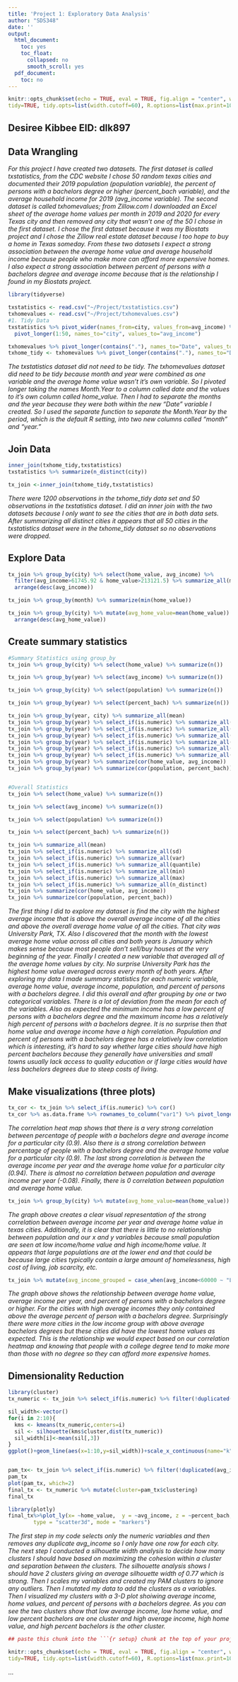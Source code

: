 ```yaml
---
title: 'Project 1: Exploratory Data Analysis'
author: "SDS348"
date: ''
output:
  html_document:
    toc: yes
    toc_float:
      collapsed: no
      smooth_scroll: yes
  pdf_document:
    toc: no
---
```


```r
knitr::opts_chunk$set(echo = TRUE, eval = TRUE, fig.align = "center", warning = F, message = F,
tidy=TRUE, tidy.opts=list(width.cutoff=60), R.options=list(max.print=100))
```

## Desiree Kibbee EID: dlk897

## Data Wrangling

*For this project I have created two datasets. The first dataset is called txstatistics, from the CDC website I chose 50 random texas cities and documented their 2019 population (population variable), the percent of persons with a bachelors degree or higher (percent_bach variable), and the average household income for 2019 (avg_income variable). The second dataset is called txhomevalues; from Zillow.com I downloaded an Excel sheet of the average home values per month in 2019 and 2020 for every Texas city and then removed any city that wasn't one of the 50 I chose in the first dataset. I chose the first dataset because it was my Biostats project and I chose the Zillow real estate dataset because I too hope to buy a home in Texas someday. From these two datasets I expect a strong association between the average home value and average household income because people who make more can afford more expensive homes. I also expect a strong association between percent of persons with a bachelors degree and average income because that is the relationship I found in my Biostats project.*

```R
library(tidyverse)

txstatistics <- read.csv("~/Project/txstatistics.csv")
txhomevalues <- read.csv("~/Project/txhomevalues.csv")
#1. Tidy Data
txstatistics %>% pivot_wider(names_from=city, values_from=avg_income) %>% 
  pivot_longer(1:50, names_to="city", values_to="avg_income")

txhomevalues %>% pivot_longer(contains("."), names_to="Date", values_to="home_value")%>% separate(Date,into=c("month","year")) 
txhome_tidy <- txhomevalues %>% pivot_longer(contains("."), names_to="Date", values_to="home_value") %>% separate(Date,into=c("month","year")) 

```
*The txstatistics dataset did not need to be tidy. The txhomevalues dataset did need to be tidy because month and year were combined as one variable and the average home value wasn't it's own variable. So I pivoted longer taking the names Month.Year to a column called date and the values to it's own column called home_value. Then I had to separate the months and the year because they were both within the new "Date" variable I created. So I used the separate function to separate the Month.Year by the period, which is the default R setting, into two new columns called "month" and "year."*

## Join Data
```R

inner_join(txhome_tidy,txstatistics) 
txstatistics %>% summarize(n_distinct(city))

tx_join <-inner_join(txhome_tidy,txstatistics)

```
*There were 1200 observations in the txhome_tidy data set and 50 observations in the txstatistics dataset. I did an inner join with the two datasets because I only want to see the cities that are in both data sets. After summarizing all distinct cities it appears that all 50 cities in the txstatistics dataset were in the txhome_tidy dataset so no observations were dropped.*

## Explore Data
```R
tx_join %>% group_by(city) %>% select(home_value, avg_income) %>% 
  filter(avg_income>61745.92 & home_value>213121.5) %>% summarize_all(max) %>%
  arrange(desc(avg_income)) 

tx_join %>% group_by(month) %>% summarize(min(home_value))

tx_join %>% group_by(city) %>% mutate(avg_home_value=mean(home_value)) %>%
  arrange(desc(avg_home_value))

```

## Create summary statistics
```R
#Summary Statistics using group_by
tx_join %>% group_by(city) %>% select(home_value) %>% summarize(n())

tx_join %>% group_by(year) %>% select(avg_income) %>% summarize(n())

tx_join %>% group_by(city) %>% select(population) %>% summarize(n())

tx_join %>% group_by(year) %>% select(percent_bach) %>% summarize(n())

tx_join %>% group_by(year, city) %>% summarize_all(mean) 
tx_join %>% group_by(year) %>% select_if(is.numeric) %>% summarize_all(sd)
tx_join %>% group_by(year) %>% select_if(is.numeric) %>% summarize_all(var)
tx_join %>% group_by(year) %>% select_if(is.numeric) %>% summarize_all(quantile)
tx_join %>% group_by(year) %>% select_if(is.numeric) %>% summarize_all(min)
tx_join %>% group_by(year) %>% select_if(is.numeric) %>% summarize_all(max)
tx_join %>% group_by(year) %>% select_if(is.numeric) %>% summarize_all(n_distinct)
tx_join %>% group_by(year) %>% summarize(cor(home_value, avg_income))
tx_join %>% group_by(year) %>% summarize(cor(population, percent_bach))


#Overall Statistics
tx_join %>% select(home_value) %>% summarize(n())

tx_join %>% select(avg_income) %>% summarize(n())

tx_join %>% select(population) %>% summarize(n())

tx_join %>% select(percent_bach) %>% summarize(n())

tx_join %>% summarize_all(mean) 
tx_join %>% select_if(is.numeric) %>% summarize_all(sd)
tx_join %>% select_if(is.numeric) %>% summarize_all(var)
tx_join %>% select_if(is.numeric) %>% summarize_all(quantile)
tx_join %>% select_if(is.numeric) %>% summarize_all(min)
tx_join %>% select_if(is.numeric) %>% summarize_all(max)
tx_join %>% select_if(is.numeric) %>% summarize_all(n_distinct)
tx_join %>% summarize(cor(home_value, avg_income))
tx_join %>% summarize(cor(population, percent_bach))

```
*The first thing I did to explore my dataset is find the city with the highest average income that is above the overall average income of all the cities and above the overall average home value of all the cities. That city was University Park, TX. Also I discovered that the month with the lowest average home value across all cities and both years is January which makes sense because most people don't sell/buy houses at the very beginning of the year. Finally I created a new variable that averaged all of the average home values by city. No surprise University Park has the highest home value averaged across every month of both years. After exploring my data I made summary statistics for each numeric variable, average home value, average income, population, and percent of persons with a bachelors degree. I did this overall and after grouping by one or two categorical variables. There is a lot of deviation from the mean for each of the variables. Also as expected the minimum income has a low percent of persons with a bachelors degree and the maximum income has a relatively high percent of persons with a bachelors degree. It is no surprise then that home value and average income have a high correlation. Population and percent of persons with a bachelors degree has a relatively low correlation which is interesting, it's hard to say whether large cities should have high percent bachelors because they generally have universities and small towns usually lack access to quality education or if large cities would have less bachelors degrees due to steep costs of living.*

## Make visualizations (three plots)
```R
tx_cor <- tx_join %>% select_if(is.numeric) %>% cor()
tx_cor %>% as.data.frame %>% rownames_to_column("var1") %>% pivot_longer(-1, names_to="var2", values_to="correlation") %>% ggplot(aes(var1, var2, fill=correlation)) + geom_tile() + geom_text(aes(label=round(correlation,2)),color = "white", size = 4) + coord_fixed() + ggtitle("Correlation Heatmap for Data on Cities in Texas") + ylab("Variables 2") + xlab("Variables 1")
```
*The correlation heat map shows that there is a very strong correlation between percentage of people with a bachelors degre and average income for a particular city (0.9). Also there is a strong correlation between percentage of people with a bachelors degree and the average home value for a particular city (0.9). The last strong correlation is between the average income per year and the average home value for a particular city (0.94). There is almost no correlation between population and average income per year (-0.08). Finally, there is 0 correlation between population and average home value.*

```R
tx_join %>% group_by(city) %>% mutate(avg_home_value=mean(home_value)) %>% ggplot(aes(avg_income, avg_home_value)) + geom_point(aes(color=population), size=2) + scale_color_gradient(low="white", high="blue") + geom_smooth(method="lm") + ggtitle("Average Home Value vs. Avgerage Income in Texas Cities") + ylab("Avgerage Home Value ($)") + xlab("Average Income per Year ($)")
```
*The graph above creates a clear visual representation of the strong correlation between average income per year and average home value in texas cities. Additionally, it is clear that there is little to no relationship between population and our x and y variables because small population are seen at low income/home value and high income/home value. It appears that large populations are at the lower end and that could be because large cities typically contain a large amount of homelessness, high cost of living, job scarcity, etc.*

```R
tx_join %>% mutate(avg_income_grouped = case_when(avg_income<60000 ~ "Low", avg_income>100000 ~ "High", avg_income<=100000 & 600<=avg_income ~ "Med")) %>% mutate(avg_bach = case_when(percent_bach<27.468 ~ "Below Average", percent_bach>27.468 ~ "Above Average")) %>% filter(!duplicated(avg_income)) %>% ggplot(aes(avg_income_grouped, fill=avg_bach)) + geom_bar(aes(y=home_value), position="dodge", stat="summary") + ggtitle("Avgerage Income and Percent Bachelors Degrees in Texas Cities") + ylab("Average Home Value ($)") + xlab("Average Income per Year ($)") + scale_fill_brewer("Percent Bachelors", palette=8)

```
*The graph above shows the relationship between average home value, average income per year, and percent of persons with a bachelors degree or higher. For the cities with high average incomes they only contained above the average percent of person with a bachelors degree. Surprisingly there were more cities in the low income group with above average bachelors degrees but these cities did have the lowest home values as expected. This is the relationship we would expect based on our correlation heatmap and knowing that people with a college degree tend to make more than those with no degree so they can afford more expensive homes.*

## Dimensionality Reduction
```R
library(cluster)
tx_numeric <- tx_join %>% select_if(is.numeric) %>% filter(!duplicated(avg_income))

sil_width<-vector()
for(i in 2:10){  
  kms <- kmeans(tx_numeric,centers=i)
  sil <- silhouette(kms$cluster,dist(tx_numeric)) 
  sil_width[i]<-mean(sil[,3])
}
ggplot()+geom_line(aes(x=1:10,y=sil_width))+scale_x_continuous(name="k",breaks=1:10)


pam_tx<- tx_join %>% select_if(is.numeric) %>% filter(!duplicated(avg_income)) %>% scale %>% pam(k=2)
pam_tx
plot(pam_tx, which=2)
final_tx <- tx_numeric %>% mutate(cluster=pam_tx$clustering)
final_tx

library(plotly)
final_tx%>%plot_ly(x= ~home_value,  y = ~avg_income, z = ~percent_bach, color= ~cluster,
        type = "scatter3d", mode = "markers")
```
    
*The first step in my code selects only the numeric variables and then removes any duplicate avg_income so I only have one row for each city. The next step I conducted a silhouette width analysis to decide how many clusters I should have based on maximizing the cohesion within a cluster and separation between the clusters. The silhouette analysis shows I should have 2 clusters giving an average silhouette width of 0.77 which is strong. Then I scales my variables and created my PAM clusters to ignore any outliers. Then I mutated my data to add the clusters as a variables. Then I visualized my clusters with a 3-D plot shoiwing average income, home values, and percent of persons with a bachelors degree. As you can see the two clusters show that low average income, low home value, and low percent bachelors are one cluster and high average income, high home value, and high percent bachelors is the other cluster.*


```r
## paste this chunk into the ```{r setup} chunk at the top of your project 1 .Rmd file

knitr::opts_chunk$set(echo = TRUE, eval = TRUE, fig.align = "center", warning = F, message = F,
tidy=TRUE, tidy.opts=list(width.cutoff=60), R.options=list(max.print=100))
```

...